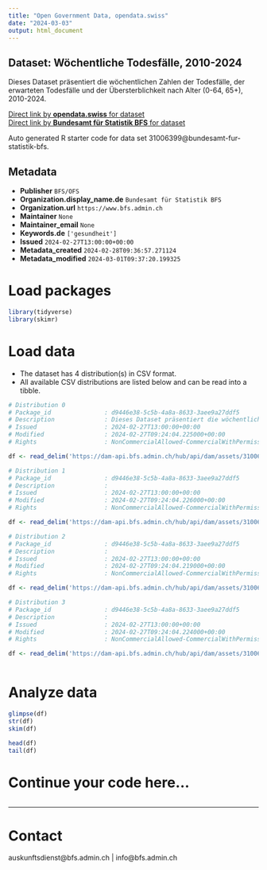 ```yaml
---
title: "Open Government Data, opendata.swiss"
date: "2024-03-03"
output: html_document
---
```


## Dataset: Wöchentliche Todesfälle, 2010-2024

Dieses Dataset präsentiert die wöchentlichen Zahlen der Todesfälle, der erwarteten Todesfälle und der Übersterblichkeit nach Alter (0-64, 65+), 2010-2024.

[Direct link by **opendata.swiss** for dataset](https://opendata.swiss/de/dataset/wochentliche-todesfalle-2010-2024)<br>
[Direct link by **Bundesamt für Statistik BFS** for dataset](https://www.bfs.admin.ch/asset/de/ts-d-14.03.04.03-wr)

Auto generated R starter code for data set 31006399@bundesamt-fur-statistik-bfs.

## Metadata

- **Publisher** `BFS/OFS`
- **Organization.display_name.de** `Bundesamt für Statistik BFS`
- **Organization.url** `https://www.bfs.admin.ch`
- **Maintainer** `None`
- **Maintainer_email** `None`
- **Keywords.de** `['gesundheit']`
- **Issued** `2024-02-27T13:00:00+00:00`
- **Metadata_created** `2024-02-28T09:36:57.271124`
- **Metadata_modified** `2024-03-01T09:37:20.199325`


# Load packages

```r

library(tidyverse)
library(skimr)

```

# Load data

-   The dataset has 4 distribution(s) in CSV format.
-   All available CSV distributions are listed below and can be read into a tibble.

```r

# Distribution 0
# Package_id               : d9446e38-5c5b-4a8a-8633-3aee9a27ddf5
# Description              : Dieses Dataset präsentiert die wöchentlichen Zahlen der Todesfälle, der erwarteten Todesfälle und der Übersterblichkeit nach Alter (0-64, 65+), 2010-2024.
# Issued                   : 2024-02-27T13:00:00+00:00
# Modified                 : 2024-02-27T09:24:04.225000+00:00
# Rights                   : NonCommercialAllowed-CommercialWithPermission-ReferenceRequired

df <- read_delim('https://dam-api.bfs.admin.ch/hub/api/dam/assets/31006423/master')

# Distribution 1
# Package_id               : d9446e38-5c5b-4a8a-8633-3aee9a27ddf5
# Description              : 
# Issued                   : 2024-02-27T13:00:00+00:00
# Modified                 : 2024-02-27T09:24:04.226000+00:00
# Rights                   : NonCommercialAllowed-CommercialWithPermission-ReferenceRequired

df <- read_delim('https://dam-api.bfs.admin.ch/hub/api/dam/assets/31006418/master')

# Distribution 2
# Package_id               : d9446e38-5c5b-4a8a-8633-3aee9a27ddf5
# Description              : 
# Issued                   : 2024-02-27T13:00:00+00:00
# Modified                 : 2024-02-27T09:24:04.219000+00:00
# Rights                   : NonCommercialAllowed-CommercialWithPermission-ReferenceRequired

df <- read_delim('https://dam-api.bfs.admin.ch/hub/api/dam/assets/31006428/master')

# Distribution 3
# Package_id               : d9446e38-5c5b-4a8a-8633-3aee9a27ddf5
# Description              : 
# Issued                   : 2024-02-27T13:00:00+00:00
# Modified                 : 2024-02-27T09:24:04.224000+00:00
# Rights                   : NonCommercialAllowed-CommercialWithPermission-ReferenceRequired

df <- read_delim('https://dam-api.bfs.admin.ch/hub/api/dam/assets/31006411/master')



```

# Analyze data

```r

glimpse(df)
str(df)
skim(df)

head(df)
tail(df)

```

# Continue your code here...

```r

```

------------------------------------------------------------------------

# Contact

auskunftsdienst@bfs.admin.ch | info@bfs.admin.ch
